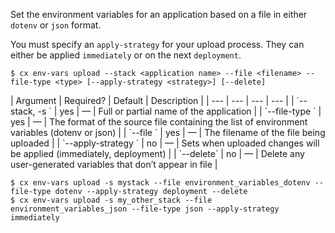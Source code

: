 Set the environment variables for an application based on a file in either `dotenv` or `json` format.

You must specify an `apply-strategy` for your upload process. They can either be applied `immediately` or on the next `deployment`.
<Tabs >
<Tab label="Usage">

```shell
$ cx env-vars upload --stack <application name> --file <filename> --file-type <type> [--apply-strategy <strategy>] [--delete]
```
</Tab>
    
<Tab label="arguments">
| Argument | Required? | Default | Description |
|  ---  |  ---  |  ---  |  ---  |
| `--stack, -s <application name>` | yes | — | Full or partial name of the application |
| `--file-type <type>` | yes | — | The format of the source file containing the list of environment variables (dotenv or json) |
| `--file <filename>` | yes | — | The filename of the file being uploaded |
| `--apply-strategy <strategy>` | no | — | Sets when uploaded changes will be applied (immediately, deployment) |
| `--delete` | no | — | Delete any user-generated variables that don’t appear in file |
</Tab>
<Tab label="examples">

```shell
$ cx env-vars upload -s mystack --file environment_variables_dotenv --file-type dotenv --apply-strategy deployment --delete
$ cx env-vars upload -s my_other_stack --file environment_variables_json --file-type json --apply-strategy immediately
```

</Tab>
</Tabs>